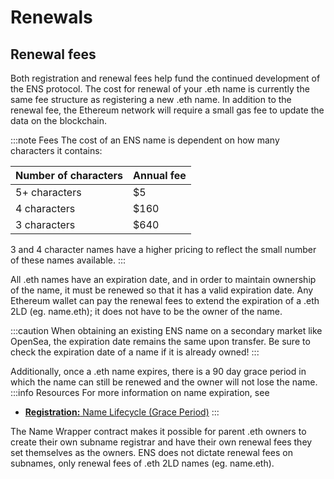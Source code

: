 # Renewals

## Renewal fees
Both registration and renewal fees help fund the continued development of the ENS protocol. The cost for renewal of your .eth name is currently the same fee structure as registering a new .eth name. In addition to the renewal fee, the Ethereum network will require a small gas fee to update the data on the blockchain.

:::note Fees
The cost of an ENS name is dependent on how many characters it contains:

| Number of characters | Annual fee  |
| -------------------- | ----------- |
| 5+ characters        | $5          |
| 4 characters         | $160        |
| 3 characters         | $640        |

3 and 4 character names have a higher pricing to reflect the small number of these names available.
:::

All .eth names have an expiration date, and in order to maintain ownership of the name, it must be renewed so that it has a valid expiration date. Any Ethereum wallet can pay the renewal fees to extend the expiration of a .eth 2LD (eg. name.eth); it does not have to be the owner of the name.

:::caution
When obtaining an existing ENS name on a secondary market like OpenSea, the expiration date remains the same upon transfer. Be sure to check the expiration date of a name if it is already owned!
:::

Additionally, once a .eth name expires, there is a 90 day grace period in which the name can still be renewed and the owner will not lose the name.
:::info Resources
For more information on name expiration, see
 - [**Registration:** Name Lifecycle (Grace Period)](/docs/core/registration/name-lifecycle#grace-period)
:::

The Name Wrapper contract makes it possible for parent .eth owners to create their own subname registrar and have their own renewal fees they set themselves as the owners. ENS does not dictate renewal fees on subnames, only renewal fees of .eth 2LD names (eg. name.eth).
